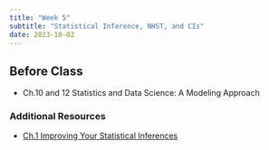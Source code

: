 ```yaml
---
title: "Week 5"
subtitle: "Statistical Inference, NHST, and CIs"
date: 2023-10-02
---
```

## Before Class

- Ch.10 and 12 Statistics and Data Science: A Modeling Approach

### Additional Resources

- [Ch.1 Improving Your Statistical Inferences](https://lakens.github.io/statistical_inferences/01-pvalue.html)




